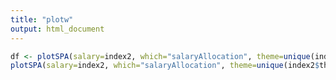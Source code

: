 ```yaml
---
title: "plotw"
output: html_document
---
```


```r
df <- plotSPA(salary=index2, which="salaryAllocation", theme=unique(index2$theme), dataframe = TRUE)
plotSPA(salary=index2, which="salaryAllocation", theme=unique(index2$theme), item=names(df)[j])
```
